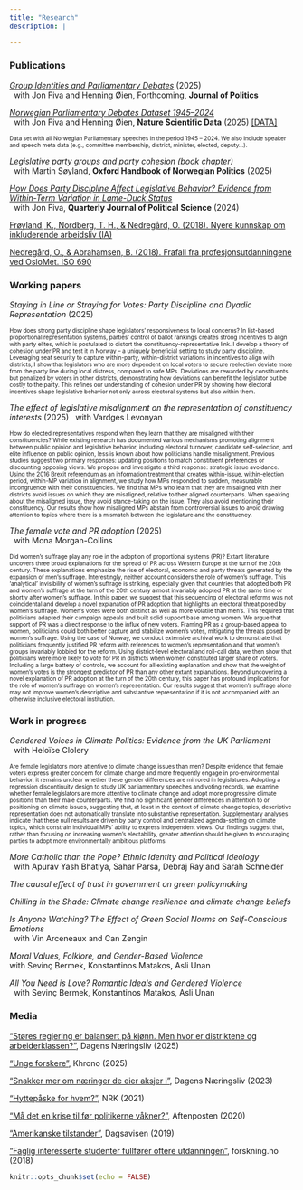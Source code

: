 ```yaml
---
title: "Research"
description: |

---
```



### Publications

[_Group Identities and Parliamentary Debates_][GroupIdentities] (2025)  
&nbsp; with Jon Fiva and Henning Øien, Forthcoming, **Journal of Politics**

[_Norwegian Parliamentary Debates Dataset 1945--2024_][NPD_paper]  
&nbsp; with Jon Fiva and Henning Øien, **Nature Scientific Data** (2025) [[DATA]][NPD]

<font size="1"> Data set with all Norwegian Parliamentary speeches in the period 1945 -- 2024. We also include speaker and speech meta data (e.g., committee membership, district, minister, elected, deputy...). </font> 

_Legislative party groups and party cohesion (book chapter)_  
&nbsp; with Martin Søyland, **Oxford Handbook of Norwegian Politics** (2025)

[_How Does Party Discipline Affect Legislative Behavior? Evidence from Within-Term Variation in Lame-Duck Status_][LameDucks]  
&nbsp; with Jon Fiva, **Quarterly Journal of Political Science** (2024)

[Frøyland, K., Nordberg, T. H., & Nedregård, O. (2018). Nyere kunnskap om inkluderende arbeidsliv (IA)][InkluderendeArbeidsliv]

[Nedregård, O., & Abrahamsen, B. (2018). Frafall fra profesjonsutdanningene ved OsloMet. ISO 690][Frafall]


### Working papers

_Staying in Line or Straying for Votes: Party Discipline and Dyadic Representation_ (2025)  

<font size="1"> How does strong party discipline shape legislators' responsiveness to local concerns? In list-based proportional representation systems, parties' control of ballot rankings creates strong incentives to align with party elites, which is postulated to distort the constituency-representative link. I develop a theory of cohesion under PR and test it in Norway -- a uniquely beneficial setting to study party discipline. Leveraging seat security to capture within-party, within-district variations in incentives to align with districts, I show that legislators who are more dependent on local voters to secure reelection deviate more from the party line during local distress, compared to safe MPs. Deviations are rewarded by constituents but penalized by voters in other districts, demonstrating how deviations can benefit the legislator but be costly to the party. This refines our understanding of cohesion under PR by showing how electoral incentives shape legislative behavior not only across electoral systems but also within them. </font> 


_The effect of legislative misalignment on the representation of constituency interests_  (2025)
&nbsp; with Vardges Levonyan

 <font size="1"> How do elected representatives respond when they learn that they are misaligned with their constituencies? While existing research has documented various mechanisms promoting alignment between public opinion and legislative behavior, including electoral turnover, candidate self-selection, and elite influence on public opinion, less is known about how politicians handle misalignment. Previous studies suggest two primary responses: updating positions to match constituent preferences or discounting opposing views. We propose and investigate a third response: strategic issue avoidance. Using the 2016 Brexit referendum as an information treatment that creates within-issue, within-election period, within-MP variation in alignment, we study how MPs responded to sudden, measurable incongruence with their constituencies. We find that MPs who learn that they are misaligned with their districts avoid issues on which they are misaligned, relative to their aligned counterparts. When speaking about the misaligned issue, they avoid stance-taking on the issue. They also avoid mentioning their constituency. Our results show how misaligned MPs abstain from controversial issues to avoid drawing attention to topics where there is a mismatch between the legislature and the constituency. </font> 


_The female vote and PR adoption_  (2025)   
&nbsp; with Mona Morgan-Collins

 <font size="1"> Did women’s suffrage play any role in the adoption of proportional systems (PR)?
Extant literature uncovers three broad explanations for the spread of PR across Western
Europe at the turn of the 20th century. These explanations emphasize the rise of
electoral, economic and party threats generated by the expansion of men’s suffrage.
Interestingly, neither account considers the role of women’s suffrage. This ‘analytical’
invisibility of women’s suffrage is striking, especially given that countries that adopted
both PR and women’s suffrage at the turn of the 20th century almost invariably adopted
PR at the same time or shortly after women’s suffrage.
In this paper, we suggest that this sequencing of electoral reforms was not coincidental
and develop a novel explanation of PR adoption that highlights an electoral threat
posed by women’s suffrage. Women’s votes were both distinct as well as more volatile
than men’s. This required that politicians adapted their campaign appeals and built
solid support base among women. We argue that support of PR was a direct response
to the influx of new voters. Framing PR as a group-based appeal to women, politicians
could both better capture and stabilize women’s votes, mitigating the threats posed by
women’s suffrage.
Using the case of Norway, we conduct extensive archival work to demonstrate that politicians frequently justified
PR reform with references to women’s representation and that women’s groups invariably
lobbied for the reform. Using district-level electoral and roll-call data, we then
show that politicians were more likely to vote for PR in districts when women constituted
larger share of voters. Including a large battery of controls, we account for
all existing explanation and show that the weight of women’s votes is the strongest
predictor of PR than any other extant explanations.
Beyond uncovering a novel explanation of PR adoption at the turn of the 20th century,
this paper has profound implications for the role of women’s suffrage on women’s
representation. Our results suggest that women’s suffrage alone may not improve
women’s descriptive and substantive representation if it is not accompanied with an
otherwise inclusive electoral institution.  </font> 
 
	
### Work in progress


_Gendered Voices in Climate Politics: Evidence from the UK Parliament_  
&nbsp; with Heloïse Clolery  

 <font size="1">Are female legislators more attentive to climate change issues than men? Despite evidence that female voters express greater concern for climate change and more frequently engage in pro-environmental behavior, it remains unclear whether these gender differences are mirrored in legislatures. Adopting a regression discontinuity design to study UK parliamentary speeches and voting records, we examine whether female legislators are more attentive to climate change and adopt more progressive climate positions than their male counterparts. We find no significant gender differences in attention to or positioning on climate issues, suggesting that, at least in the context of climate change topics, descriptive representation does not automatically translate into substantive representation. Supplementary analyses indicate that these null results are driven by party control and centralized agenda-setting on climate topics, which constrain individual MPs’ ability to express independent views. Our findings suggest that, rather than focusing on increasing women’s electability, greater attention should be given to encouraging parties to adopt more environmentally ambitious platforms. </font> 

_More Catholic than the Pope? Ethnic Identity and Political Ideology_  
&nbsp; with Apurav Yash Bhatiya, Sahar Parsa, Debraj Ray and Sarah Schneider

_The causal effect of trust in government on green policymaking_  

_Chilling in the Shade: Climate change resilience and climate change beliefs_  

_Is Anyone Watching? The Effect of Green Social Norms on Self-Conscious Emotions_  
&nbsp; with Vin Arceneaux and Can Zengin

_Moral Values, Folklore, and Gender-Based Violence_   
with Sevinç Bermek, Konstantinos Matakos, Asli Unan

_All You Need is Love? Romantic Ideals and Gendered Violence_   
&nbsp; with Sevinç Bermek, Konstantinos Matakos, Asli Unan


### Media

["Støres regjering er balansert på kjønn. Men hvor er distriktene og arbeiderklassen?"][arbeiderklasse_regjering], Dagens Næringsliv (2025)

["Unge forskere"][unge_forskere], Khrono (2025) 

["Snakker mer om næringer de eier aksjer i"][aksjer], Dagens Næringsliv (2023)

["Hyttepåske for hvem?"][hyttepaaske], NRK (2021)

["Må det en krise til før politikerne våkner?"][krise], Aftenposten (2020)

["Amerikanske tilstander"][amerikanske_tilstander], Dagsavisen (2019)

["Faglig interesserte studenter fullfører oftere utdanningen"][faglig_interessert], forskning.no (2018)

[arbeiderklasse_regjering]: https://www.dn.no/innlegg/politikk/mangfold/forskning/god-kjonnsbalanse-men-hvor-er-distriktene-og-arbeiderklassen/2-1-1785596?zephr_sso_ott=lYArEf

[unge_forskere]: https://www.khrono.no/hun-er-postdoktor-ved-sciences-po-tjener-mindre-enn-som-stipendiat-i-norge/943938

[NPD_paper]: https://rdcu.be/d5o0G

[NPD]: https://www.dropbox.com/scl/fi/nibtll2du282lx1zk982m/NPD_v1.zip?rlkey=lrjlw62mytavv4hqndr2v9bqe&st=twatcjx6&dl=0

[StayingInLine1]: https://www.dropbox.com/scl/fi/ciaumjg80o4bvizgt3edm/StayingInLine.pdf?rlkey=gszm2arcbbl2uu1rxidjseehv&st=jsatm1cw&dl=0

[ChillingInTheShade]: https://www.dropbox.com/scl/fi/yj2dok5qm0ntkfuv67c3g/ChillingInTheShade.pdf?rlkey=t6qceyv59xm3nymnbfdq051y6&dl=0

[aksjer]: https://www.dn.no/innlegg/politikk/investeringer/aksjer/snakker-mer-om-naringer-de-eier-aksjer-i/2-1-1519931

[SpeechIsSilver]: https://www.dropbox.com/s/7gq0t8xe68gbqlo/SpeechIsSilver.pdf?dl=0

[LameDucks]: https://www.nowpublishers.com/article/Details/QJPS-22094
[GroupIdentities]: https://www.dropbox.com/scl/fi/3iocgwg4y7gvp4i2xqqnb/FNO_2025.pdf?rlkey=7mabpvubk9d5asqqmsenijlzr&st=3z7lriyj&dl=0

[Frafall]: https://oda.oslomet.no/oda-xmlui/handle/20.500.12199/3013
[InkluderendeArbeidsliv]: https://www.regjeringen.no/no/dokumenter/nyere-kunnskap-om-inkluderende-arbeidsliv-ia/id2628425/


[hyttepaaske]: https://www.nrk.no/ytring/hyttepaske-for-hvem_-1.15418469
[krise]: https://www.aftenposten.no/meninger/kronikk/i/50gQGb/maa-det-en-krise-til-foer-politikerne-vaakner-jon-h-fiva-og-oda-nedregaard
[amerikanske_tilstander]: https://www.dagsavisen.no/debatt/2019/12/10/amerikanske-tilstander/
[faglig_interessert]: https://forskning.no/oslomet-skole-og-utdanning-partner/faglig-interesserte-studenter-fullforer-oftere-utdanningen/1231170
```r
knitr::opts_chunk$set(echo = FALSE)


```

